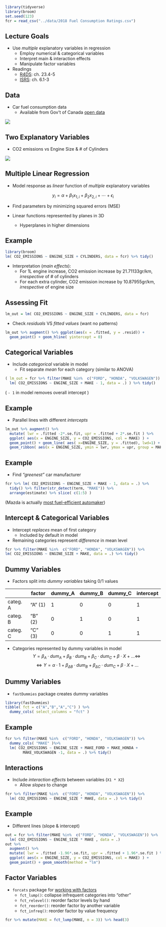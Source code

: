 <!-- 
output: html_notebook 

output:
  ioslides_presentation:
    transition: 0
    logo: img/logo.png

-->


```r
library(tidyverse)
library(broom)
set.seed(123)
fcr = read_csv("../data/2018 Fuel Consumption Ratings.csv")
```

## Lecture Goals 

- Use *multiple* explanatory variables in regression 
    + Employ numerical & categorical variables
    + Interpret main & interaction effects
    + Manipulate factor variables 

- Readings 
    + [R4DS](https://r4ds.had.co.nz): ch. 23.4-5
    + [ISRS](https://www.openintro.org/download.php?file=isrs1_tablet&referrer=/stat/textbook.php): ch. 6.1-3

## Data 

- Car fuel consumption data 
     + Available from Gov't of Canada [open data](https://open.canada.ca/data/en/dataset/98f1a129-f628-4ce4-b24d-6f16bf24dd64)

![](img/enerGuide.PNG)

## Two Explanatory Variables

- CO2 emissions vs Engine Size & # of Cylinders

![](./img/CO2_ENG_CYL.PNG)


## Multiple Linear Regression

- Model response as *linear* function of *multiple* explanatory variables
    
$$y_i = \alpha + \beta_1 x_{1,i} + \beta_{2}x_{2,i} + \cdots + \epsilon_i$$
    
- Find parameters by minimizing squared errors (MSE)

- Linear functions represented by planes in 3D
    + Hyperplanes in higher dimensions 


## Example

```r
library(broom)
lm( CO2_EMISSIONS ~ ENGINE_SIZE + CYLINDERS, data = fcr) %>% tidy()
```

- Interpretation (*main effects*): 
    + For 1L engine increase, CO2 emission increase by 21.71133gr/km, *irrespective* of # of cylinders
    + For each extra cylinder, CO2 emission increase by 10.87955gr/km, *irrespective* of engine size

## Assessing Fit

```r
lm_out = lm( CO2_EMISSIONS ~ ENGINE_SIZE + CYLINDERS, data = fcr)
```

- Check *residuals* VS *fitted values* (want no patterns)
    
```r
lm_out %>% augment() %>% ggplot(aes(x = .fitted, y = .resid)) + 
  geom_point() + geom_hline( yintercept = 0)
```

## Categorical Variables

- Include *categorical* variable in model 
    + Fit separate *mean* for each category (similar to ANOVA)

```r
( lm_out = fcr %>% filter(MAKE %in%  c("FORD", "HONDA", "VOLKSWAGEN")) %>% 
  lm( CO2_EMISSIONS ~ ENGINE_SIZE + MAKE - 1, data = .) ) %>% tidy()
```
( `- 1` in model removes overall intercept )


## Example

- Parallel lines with different *intercepts*

```r
lm_out %>% augment() %>% 
  mutate( lwr = .fitted -2*.se.fit, upr = .fitted + 2*.se.fit ) %>% 
  ggplot( aes(x = ENGINE_SIZE, y = CO2_EMISSIONS, col = MAKE) ) +
  geom_point() + geom_line( aes( x=ENGINE_SIZE, y = .fitted), lwd=1) + 
  geom_ribbon( aes(x = ENGINE_SIZE, ymin = lwr, ymax = upr, group = MAKE),inherit.aes = FALSE, alpha =.2 )

```

## Example

- Find *"greenest"* car manufacturer

```r
fcr %>% lm( CO2_EMISSIONS ~ ENGINE_SIZE + MAKE - 1, data = .) %>% 
  tidy() %>% filter(str_detect(term, "MAKE")) %>% 
  arrange(estimate) %>% slice( c(1:5) )
```

(Mazda is actually [most fuel-efficient automaker](https://www.autodeal.com.ph/articles/car-news-philippines/mazda-most-fuel-efficient-automaker-fifth-time))


## Intercept & Categorical Variables

- Intercept *replaces* mean of first category
    + Included by default in model
- Remaining categories represent *difference* in mean level

```r
fcr %>% filter(MAKE %in%  c("FORD", "HONDA", "VOLKSWAGEN")) %>% 
lm( CO2_EMISSIONS ~ ENGINE_SIZE + MAKE, data = .) %>% tidy()
```


## Dummy Variables 

- Factors split into *dummy variables* taking 0/1 values

|         | factor  | dummy_A | dummy_B | dummy_C | intercept |
|---------|---------|---------|---------|---------|-----------|
| categ. A | "A" (1) | 1       | 0       | 0       | 1         |
| categ. B | "B" (2) | 0       | 1       | 0       | 1         |
| categ. C | "C" (3) | 0       | 0       | 1       | 1         |

- Categories represented by dummy variables in model 
$$ Y = \beta_A \cdot dum_A + \beta_B \cdot dum_B + \beta_C \cdot  dum_C + \beta  \cdot X + \ldots \Leftrightarrow  $$
$$ \Leftrightarrow Y = \alpha \cdot 1 + \beta_{\Delta B} \cdot dum_B + \beta_{\Delta C} \cdot  dum_C + \beta  \cdot X + \ldots$$


## Dummy Variables

- `fastDummies` package creates dummy variables 
```r
library(fastDummies)
tibble( fct = c("A","B","A","C") ) %>% 
  dummy_cols( select_columns = "fct" )
```

## Example

```r
fcr %>% filter(MAKE %in%  c("FORD", "HONDA", "VOLKSWAGEN")) %>% 
  dummy_cols( "MAKE" )%>% 
  lm( CO2_EMISSIONS ~ ENGINE_SIZE + MAKE_FORD + MAKE_HONDA + 
        MAKE_VOLKSWAGEN -1, data = .) %>% tidy()
```

## Interactions

- Include *interaction effects* between variables (`X1 * X2`)
    + Allow *slopes* to change 
    
```r
fcr %>% filter(MAKE %in%  c("FORD", "HONDA", "VOLKSWAGEN")) %>% 
  lm( CO2_EMISSIONS ~ ENGINE_SIZE * MAKE, data = .) %>% tidy()
```

## Example

- Different lines (slope & intercept)

```r
out = fcr %>% filter(MAKE %in%  c("FORD", "HONDA", "VOLKSWAGEN")) %>% 
  lm( CO2_EMISSIONS ~ ENGINE_SIZE * MAKE , data = .) 
out %>% 
  augment() %>% 
  mutate( lwr = .fitted -1.96*.se.fit, upr = .fitted + 1.96*.se.fit ) %>% 
  ggplot( aes(x = ENGINE_SIZE, y = CO2_EMISSIONS, col = MAKE) ) +
  geom_point() + geom_smooth(method = "lm")
```


## Factor Variables 

- `forcats` package for [working with factors](https://forcats.tidyverse.org/)
    + `fct_lump()`: collapse infrequent categories into "other" 
    + `fct_relevel()`: reorder factor levels by hand
    + `fct_reorder()`: reorder factor by another variable
    + `fct_infreq()`: reorder factor by value frequency

```r
fcr %>% mutate(MAKE = fct_lump(MAKE, n = 3)) %>% head(3)
```

